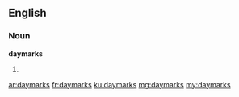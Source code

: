 ==English==

===Noun===
'''daymarks'''

# {{plural of|daymark}}

[[ar:daymarks]]
[[fr:daymarks]]
[[ku:daymarks]]
[[mg:daymarks]]
[[my:daymarks]]